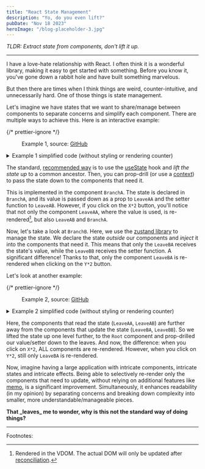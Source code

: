 ```yaml
---
title: "React State Management"
description: "Yo, do you even lift?"
pubDate: "Nov 18 2023"
heroImage: "/blog-placeholder-3.jpg"
---
```



_TLDR: Extract state from components, don't lift it up._

<hr />

I have a love-hate relationship with React.
I often think it is a wonderful library, making it easy to get started with something.
Before you know it, you've gone down a rabbit hole and have built something marvelous.

But then there are times when I think things are weird, counter-intuitive, and unnecessarily hard.
One of those things is state management.

Let's imagine we have states that we want to share/manage between components to separate concerns and simplify
each component. There are multiple ways to achieve this.
Here is an interactive example:

{/* prettier-ignore */}
<figure>
  <Example1 client:load />
  <figcaption className="text-center">
    Example 1, source:
    <a className="text-gray-800 text-opacity-50" href="https://github.com/raphael-arce/raphael-arce.github.io/tree/main/src/content/blog/react-state-management/components/example-1" target="_blank">GitHub</a>
  </figcaption>
</figure>

<details className="group collapse collapse-plus bg-gray-200 hover:bg-gray-300">
  {/* prettier-ignore */}
  <summary className="collapse-title font-medium">Example 1 simplified code (without styling or rendering counter)</summary>
  <div className="collapse-content mx-auto w-72 2xs:w-96 xs:w-auto">
    <Example1Simplified />
  </div>
</details>

The standard, <a href="https://react.dev/learn/sharing-state-between-components" target="_blank"> recommended way</a> is
to use the <a href="https://react.dev/reference/react/useState" target="_blank"> useState</a>
hook and _lift the state up_ to a common ancestor. Then, you can prop-drill (or use a <a href="https://react.dev/reference/react/useContext" target="_blank"> context</a>)
to pass the state down to the components that need it.

This is implemented in the component <code className="bg-gray-200">BranchA</code>.
The state is declared in <code className="bg-gray-200">BranchA</code>, and its value is passed down
as a prop to <code className="bg-gray-200">LeaveAA</code> and the setter function
to <code className="bg-gray-200">LeaveAB</code>.
However, if you click on the <code className="bg-gray-200">X\*2</code> button, you'll notice that not only
the component <code className="bg-gray-200">LeaveAA</code>,
where the value is used, is re-rendered[^1],
but also <code className="bg-gray-200">LeaveAB</code> and <code className="bg-gray-200">BranchA</code>.

Now, let's take a look at <code className="bg-gray-200">BranchB</code>.
Here, we use the <a href="https://github.com/pmndrs/zustand" target="_blank">zustand library</a> to manage the state.
We declare the state _outside_ our components and _inject_ it into the components that need it.
This means that only the <code className="bg-gray-200">LeaveBA</code> receives the state's value,
while the <code className="bg-gray-200">LeaveBB</code> receives the setter function.
A significant difference! Thanks to that, only the component <code className="bg-gray-200">LeaveBA</code> is
re-rendered when clicking on the <code className="bg-gray-200">Y\*2</code> button.

Let's look at another example:

{/* prettier-ignore */}
<figure>
	<Example2 client:load />
	<figcaption className="text-center">
		Example 2, source:
		<a className="text-gray-800 text-opacity-50" href="https://github.com/raphael-arce/raphael-arce.github.io/tree/main/src/content/blog/react-state-management/components/example-2" target="_blank">GitHub</a>
	</figcaption>
</figure>

<details className="group collapse collapse-plus bg-gray-200 hover:bg-gray-300">
  {/* prettier-ignore */}
  <summary className="collapse-title font-medium">Example 2 simplified code (without styling or rendering counter)</summary>
  <div className="collapse-content mx-auto w-72 2xs:w-96 xs:w-auto">
    <Example2Simplified />
  </div>
</details>

Here, the components that read the state
(<code className="bg-gray-200">LeaveAA</code>, <code className="bg-gray-200">LeaveAB</code>)
are further away from the components that update the state
(<code className="bg-gray-200">LeaveBA</code>, <code className="bg-gray-200">LeaveBB</code>).
So we lifted the state up one level further, to the <code className="bg-gray-200">Root</code> component and prop-drilled our
value/setter down to the leaves. And now, the difference: when you click on <code className="bg-gray-200">X\*2</code>,
ALL components are re-rendered. However, when you click on <code className="bg-gray-200">Y\*2</code>, still
only <code className="bg-gray-200">LeaveBA</code> is re-rendered.

Now, imagine having a large application with intricate components, intricate states and intricate effects.
Being able to selectively re-render only the components that need to update, without relying on additional features
like <a href="https://react.dev/reference/react/memo" target="_blank">memo</a>,
is a significant improvement. Simultaneously, it enhances readability (in my opinion) by separating concerns and
breaking down complexity into smaller, more understandable/manageable pieces.

<b>
  That _leaves_ me to wonder, why is this not the standard way of doing things?
</b>

<hr />

Footnotes:

[^1]: Rendered in the VDOM. The actual DOM will only be updated after <a href="https://legacy.reactjs.org/docs/reconciliation.html" target="_blank">reconciliation</a>.
